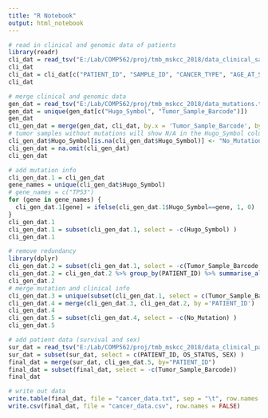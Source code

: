 ---
title: "R Notebook"
output: html_notebook
---

```{r}
# read in clinical and genomic data of patients
library(readr)
cli_dat = read_tsv("E:/Lab/COMP562/proj/tmb_mskcc_2018/data_clinical_sample.txt", skip = 4)
cli_dat
cli_dat = cli_dat[c("PATIENT_ID", "SAMPLE_ID", "CANCER_TYPE", "AGE_AT_SEQ_REPORT", "TMB_NONSYNONYMOUS")]
cli_dat
```
```{r}
# merge clinical and genomic data
gen_dat = read_tsv("E:/Lab/COMP562/proj/tmb_mskcc_2018/data_mutations.txt")
gen_dat = unique(gen_dat[c("Hugo_Symbol", "Tumor_Sample_Barcode")])
gen_dat
cli_gen_dat = merge(gen_dat, cli_dat, by.x = 'Tumor_Sample_Barcode', by.y ='SAMPLE_ID', all= TRUE)
# tumor samples without mutations will show N/A in the Hugo_Symbol column, change that to "No_Mutation"
cli_gen_dat$Hugo_Symbol[is.na(cli_gen_dat$Hugo_Symbol)] <- "No_Mutation"
cli_gen_dat = na.omit(cli_gen_dat)
cli_gen_dat
```

```{r}
# add mutation info
cli_gen_dat.1 = cli_gen_dat
gene_names = unique(cli_gen_dat$Hugo_Symbol)
# gene_names = c("TP53")
for (gene in gene_names) {
  cli_gen_dat.1[gene] = ifelse(cli_gen_dat.1$Hugo_Symbol==gene, 1, 0)
}
cli_gen_dat.1
cli_gen_dat.1 = subset(cli_gen_dat.1, select = -c(Hugo_Symbol) )
cli_gen_dat.1
```
```{r}
# remove redundancy
library(dplyr)
cli_gen_dat.2 = subset(cli_gen_dat.1, select = -c(Tumor_Sample_Barcode, CANCER_TYPE, AGE_AT_SEQ_REPORT, TMB_NONSYNONYMOUS))
cli_gen_dat.2 = cli_gen_dat.2 %>% group_by(PATIENT_ID) %>% summarise_all(funs(sum))
cli_gen_dat.2
# merge mutation and clinical info
cli_gen_dat.3 = unique(subset(cli_gen_dat.1, select = c(Tumor_Sample_Barcode, PATIENT_ID, CANCER_TYPE, AGE_AT_SEQ_REPORT, TMB_NONSYNONYMOUS)))
cli_gen_dat.4 = merge(cli_gen_dat.3, cli_gen_dat.2, by ='PATIENT_ID')
cli_gen_dat.4
cli_gen_dat.5 = subset(cli_gen_dat.4, select = -c(No_Mutation) )
cli_gen_dat.5
```


```{r}
# add patient data (survival and sex)
sur_dat = read_tsv("E:/Lab/COMP562/proj/tmb_mskcc_2018/data_clinical_patient.txt", skip=4)
sur_dat = subset(sur_dat, select = c(PATIENT_ID, OS_STATUS, SEX) )
final_dat = merge(sur_dat, cli_gen_dat.5, by="PATIENT_ID")
final_dat = subset(final_dat, select = -c(Tumor_Sample_Barcode))
final_dat
```
```{r}
# write out data
write.table(final_dat, file = "cancer_data.txt", sep = "\t", row.names = FALSE)
write.csv(final_dat, file = "cancer_data.csv", row.names = FALSE)
```




